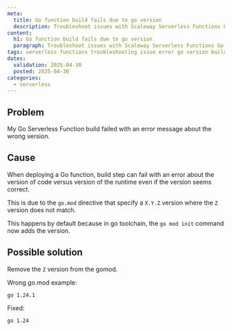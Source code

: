 ```yaml
---
meta:
  title: Go function build fails due to go version
  description: Troubleshoot issues with Scaleway Serverless Functions Go build not working due to version error.
content:
  h1: Go function build fails due to go version
  paragraph: Troubleshoot issues with Scaleway Serverless Functions Go build not working due to version error.
tags: serverless functions troubleshooting issue error go version build
dates:
  validation: 2025-04-30
  posted: 2025-04-30
categories:
  - serverless
---
```


## Problem

My Go Serverless Function build failed with an error message about the wrong version.

## Cause

When deploying a Go function, build step can fail with an error about the version of code versus version of the runtime even if the version seems correct.

This is due to the `go.mod` directive that specify a `X.Y.Z` version where the `Z` version does not match.

This happens by default because in go toolchain, the `go mod init` command now adds the version.

## Possible solution

Remove the `Z` version from the gomod.

Wrong go.mod example:

```
go 1.24.1
```

Fixed:

```
go 1.24
````
